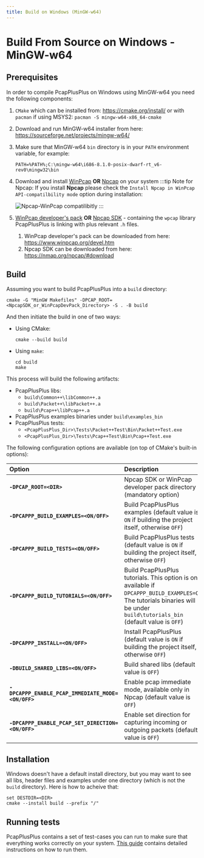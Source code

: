 ```yaml
---
title: Build on Windows (MinGW-w64)
---
```


# Build From Source on Windows - MinGW-w64

## Prerequisites

In order to compile PcapPlusPlus on Windows using MinGW-w64 you need the following components:

1. `CMake` which can be installed from: <https://cmake.org/install/> or with `pacman` if using MSYS2: `pacman -S mingw-w64-x86_64-cmake`
2. Download and run MinGW-w64 installer from here: <https://sourceforge.net/projects/mingw-w64/>
3. Make sure that MinGW-w64 `bin` directory is in your `PATH` environment variable, for example:
   ```shell
   PATH=%PATH%;C:\mingw-w64\i686-8.1.0-posix-dwarf-rt_v6-rev0\mingw32\bin
   ```
4. Download and install [WinPcap](https://www.winpcap.org/install/) **OR** [Npcap](https://npcap.com/#download) on your system
   :::tip Note for Npcap:
   If you install **Npcap** please check the `Install Npcap in WinPcap API-compatilbility mode` option during installation:

   ![Npcap-WinPcap compatilibitly](/img/install/Npcap_compatibility_mode.png)
   :::

5. [WinPcap developer's pack](https://www.winpcap.org/devel.htm) **OR** [Npcap SDK](https://nmap.org/npcap/guide/npcap-devguide.html) - containing the `wpcap` library PcapPlusPlus is linking with plus relevant `.h` files.
   1. WinPcap developer's pack can be downloaded from here: <https://www.winpcap.org/devel.htm>
   2. Npcap SDK can be downloaded from here: <https://nmap.org/npcap/#download>

## Build

Assuming you want to build PcapPlusPlus into a `build` directory:

```shell
cmake -G "MinGW Makefiles" -DPCAP_ROOT=<NpcapSDK_or_WinPcapDevPack_Directory> -S . -B build
```

And then initiate the build in one of two ways:

- Using CMake:
  ```shell
  cmake --build build
  ```
- Using `make`:
  ```shell
  cd build
  make
  ```

This process will build the following artifacts:

- PcapPlusPlus libs:
  - `build\Common++\libCommon++.a`
  - `build\Packet++\libPacket++.a`
  - `build\Pcap++\libPcap++.a`
- PcapPlusPlus examples binaries under `build\examples_bin`
- PcapPlusPlus tests:
  - `<PcapPlusPlus_Dir>\Tests\Packet++Test\Bin\Packet++Test.exe`
  - `<PcapPlusPlus_Dir>\Tests\Pcap++Test\Bin\Pcap++Test.exe`

The following configuration options are available (on top of CMake's built-in options):

| Option                                             | Description                                                                                                                                                                     |
| :------------------------------------------------- | :------------------------------------------------------------------------------------------------------------------------------------------------------------------------------ |
| **`-DPCAP_ROOT=<DIR>`**                            | Npcap SDK or WinPcap developer pack directory (mandatory option)                                                                                                                |
| **`-DPCAPPP_BUILD_EXAMPLES=<ON/OFF>`**             | Build PcapPlusPlus examples (default value is `ON` if building the project itself, otherwise `OFF`)                                                                             |
| **`-DPCAPPP_BUILD_TESTS=<ON/OFF>`**                | Build PcapPlusPlus tests (default value is `ON` if building the project itself, otherwise `OFF`)                                                                                |
| **`-DPCAPPP_BUILD_TUTORIALS=<ON/OFF>`**            | Build PcapPlusPlus tutorials. This option is only available if `DPCAPPP_BUILD_EXAMPLES=ON`. The tutorials binaries will be under `build\tutorials_bin` (default value is `OFF`) |
| **`-DPCAPPP_INSTALL=<ON/OFF>`**                    | Install PcapPlusPlus (default value is `ON` if building the project itself, otherwise `OFF`)                                                                                    |
| **`-DBUILD_SHARED_LIBS=<ON/OFF>`**                 | Build shared libs (default value is `OFF`)                                                                                                                                      |
| **`-DPCAPPP_ENABLE_PCAP_IMMEDIATE_MODE=<ON/OFF>`** | Enable pcap immediate mode, available only in Npcap (default value is `OFF`)                                                                                                    |
| **`-DPCAPPP_ENABLE_PCAP_SET_DIRECTION=<ON/OFF>`**  | Enable set direction for capturing incoming or outgoing packets (default value is `OFF`)                                                                                        |

## Installation

Windows doesn't have a default install directory, but you may want to see all libs, header files and examples under one directory (which is not the `build` directory).
Here is how to acheive that:

```shell
set DESTDIR=<DIR>
cmake --install build --prefix "/"
```

## Running tests

PcapPlusPlus contains a set of test-cases you can run to make sure that everything works correctly on your system. [This guide](../tests) contains detailed instructions on how to run them.

